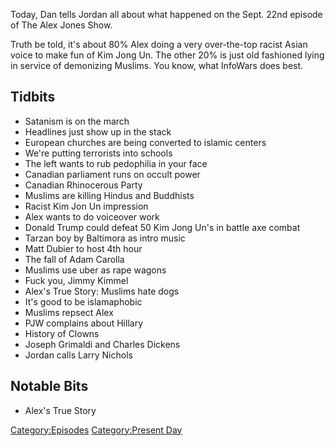 {{DEFAULTSORT:
    #_EPISODE_0086:September 22, 2017
}}{{Episode
    | title           = September 22, 2017
    | caption         = [https://knowledgefight.libsyn.com/knowledge-fight-sept-22-2017 Listen to this episode on Libsyn]
    | episodeNumber   = 86
    | length          = 02:02:16
    | airDate         = September 25, 2017
    | coverageDate    = September 22, 2017
    | episodeType     = [[:Category:Present Day|Present Day]]
    | appearance      = [[Kim Jong Un]], [[Adam Carolla]], [[Jimmy Kimmel]], [[Joseph Grimaldi]], [[Charles Dickens]], [[Larry Nichols]]
    | oocDrop         = This could save the country!
    | previousEpisode = [[85: September 20-21, 2017]]
    | nextEpisode     = [[The Halloween Story]]
}}

{{Stub}}

Today, Dan tells Jordan all about what happened on the Sept. 22nd episode of The Alex Jones Show.

Truth be told, it's about 80% Alex doing a very over-the-top racist Asian voice to make fun of Kim Jong Un. The other 20% is just old fashioned lying in service of demonizing Muslims. You know, what InfoWars does best.

==Tidbits==

*Satanism is on the march
*Headlines just show up in the stack
*European churches are being converted to islamic centers
*We're putting terrorists into schools
*The left wants to rub pedophilia in your face
*Canadian parliament runs on occult power
*Canadian Rhinocerous Party
*Muslims are killing Hindus and Buddhists
*Racist Kim Jon Un impression
*Alex wants to do voiceover work
*Donald Trump could defeat 50 Kim Jong Un's in battle axe combat
*Tarzan boy by Baltimora as intro music
*Matt Dubier to host 4th hour
*The fall of Adam Carolla
*Muslims use uber as rape wagons
*Fuck you, Jimmy Kimmel
*Alex's True Story: Muslims hate dogs
*It's good to be islamaphobic
*Muslims repsect Alex
*PJW complains about Hillary
*History of Clowns
*Joseph Grimaldi and Charles Dickens
*Jordan calls Larry Nichols

==Notable Bits==

*Alex's True Story

[[Category:Episodes]]
[[Category:Present Day]]
